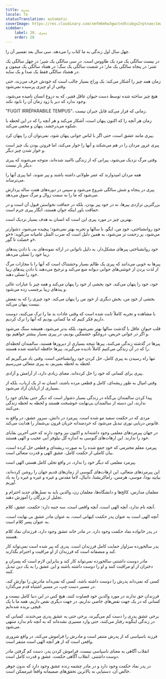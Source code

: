 ```yaml
---
title: پیری
locale: fa
statusTranslation: automatic
coverImage: https://res.cloudinary.com/xmfm6mhw3gwctndtcubgx2rptnae/image/upload/v1740337243/small_cover_educacion_fundamental_a051170f1c.webp
sidebar:
    label: 28. پیری
    order: 28
---
```

چهل سال اول زندگی به ما کتاب را می‌دهد، سی سال بعد تفسیر آن را.

در بیست سالگی یک مرد یک طاووس است. در سی سالگی یک شیر؛ در چهل سالگی یک شتر؛ در پنجاه سالگی یک مار؛ در شصت سالگی یک سگ؛ در هفتاد سالگی یک میمون و در هشتاد سالگی فقط یک صدا و یک سایه.

زمان همه چیز را آشکار می‌کند: یک وراج بسیار جالب است که خودش حرف می‌زند، حتی وقتی از او چیزی پرسیده نمی‌شود.

هیچ چیز ساخته شده توسط دست حیوان عاقل فقیر، که به دروغ انسان نامیده می‌شود، وجود ندارد که دیر یا زود زمان آن را نابود نکند.

"FUGIT IRRÉPARABILE TEMPUS"، زمانی که فرار می‌کند قابل جبران نیست.

زمان هر آنچه را که اکنون پنهان است، آشکار می‌کند و هر آنچه را که در این لحظه با شکوه می‌درخشد، پنهان و مخفی می‌کند.

پیری مانند عشق است، حتی اگر با لباس جوانی پنهان شود، نمی‌توان آن را پنهان کرد.

پیری غرور مردان را در هم می‌شکند و آنها را خوار می‌کند، اما فروتن بودن یک چیز است و خوار شدن چیز دیگر.

وقتی مرگ نزدیک می‌شود، پیرانی که از زندگی ناامید شده‌اند، متوجه می‌شوند که پیری دیگر بار نیست.

همه مردان امیدوارند که عمر طولانی داشته باشند و پیر شوند، اما پیری آنها را می‌ترساند.

پیری در پنجاه و شش سالگی شروع می‌شود و سپس در دوره‌های هفت ساله پردازش می‌شود که ما را به سمت زوال و مرگ سوق می‌دهد.

بزرگترین تراژدی پیرها، نه در خود پیر بودن، بلکه در حماقت نخواستن قبول آن است و در حماقت باور اینکه جوان هستند، انگار پیری جرم است.

بهترین چیز در مورد پیری این است که انسان به هدف بسیار نزدیک است.

خودِ روانشناختی، خودِ من، ایگو، با سالها و تجربه بهتر نمی‌شود؛ پیچیده می‌شود، دشوارتر می‌شود، پر زحمت تر می‌شود، به همین دلیل است که ضرب المثل عامیانه می‌گوید: «خو و خصلت تا گور».

خود روانشناختی پیرهای مشکل‌دار، به دلیل ناتوانی در ارائه نمونه‌های بد، با دادن پندهای زیبا خود را تسلی می‌دهد.

پیرها به خوبی می‌دانند که پیری یک ظالم بسیار وحشتناک است که آنها را با مجازات مرگ از لذت بردن از خوشی‌های جوانی دیوانه منع می‌کند و ترجیح می‌دهند با دادن پندهای زیبا خود را تسلی دهند.

خود، خود را پنهان می‌کند، خود بخشی از خود را پنهان می‌کند و همه چیز با عبارات عالی و پندهای زیبا برچسب زده می‌شود.

بخشی از خودِ من، بخش دیگری از خودِ من را پنهان می‌کند. خود چیزی را که به نفعش نیست پنهان می‌کند.

با مشاهده و تجربه کاملاً ثابت شده است که وقتی عادات بد ما را ترک می‌کنند، دوست داریم فکر کنیم که ما کسانی بودیم که آنها را ترک کردیم.

قلب حیوان عاقل با گذشت سالها بهتر نمی‌شود، بلکه بدتر می‌شود، همیشه سنگ می‌شود و اگر در جوانی حریص، دروغگو، خشمگین بودیم، در پیری بسیار بیشتر خواهیم بود.

پیرها در گذشته زندگی می‌کنند، پیرها نتیجه بسیاری از دیروزها هستند، سالمندان لحظه‌ای را که در آن زندگی می‌کنیم کاملاً نادیده می‌گیرند، پیرها حافظه انباشته شده هستند.

تنها راه رسیدن به پیری کامل، حل کردن خود روانشناختی است. وقتی یاد می‌گیریم که لحظه به لحظه بمیریم، به پیری متعالی می‌رسیم.

پیری برای کسانی که خود را حل کرده‌اند، معنای زیادی دارد، از آرامش و آزادی.

وقتی امیال به طور ریشه‌ای، کامل و قطعی مرده باشند، انسان نه از یک ارباب، بلکه از بسیاری از اربابان آزاد می‌شود.

پیدا کردن سالمندان بی‌گناه در زندگی بسیار دشوار است که دیگر حتی بقایای خود را ندارند، این دسته از سالمندان بی‌نهایت خوشبخت هستند و لحظه به لحظه زندگی می‌کنند.

مردی که در حکمت سفید مو شده است. پیرمرد در دانش، سرور عشق، در واقع به فانوس دریایی نوری تبدیل می‌شود که خردمندانه جریان قرون بی‌شمار را هدایت می‌کند.

در جهان پیرمردهای معلمی وجود داشته‌اند و اکنون نیز وجود دارند که حتی آخرین بقایای خود را ندارند. این ارهات‌های گنوسی به اندازه گل نیلوفر آبی عجیب و الهی هستند.

پیرمرد معلم محترمی که خودِ جمع شده را به صورت ریشه‌ای و قطعی حل کرده است، بیان کاملی از حکمت کامل، عشق الهی و قدرت متعالی است.

پیرمرد معلمی که دیگر خود را ندارد، در واقع تجلی کامل هستی الهی است.

این پیرمردهای متعالی، این ارهات‌های گنوسی از زمان‌های قدیم جهان را روشن کرده‌اند، بیایید بودا، موسی، هرمس، راماکریشنا، دانیال، لاما مقدس و غیره و غیره و غیره را به یاد آوریم.

معلمان مدارس، کالج‌ها و دانشگاه‌ها، معلمان زن، والدین باید به نسل‌های جدید احترام و تجلیل از بزرگان را آموزش دهند.

آنچه نام ندارد، آنچه الهی است، آنچه واقعی است، سه جنبه دارد: حکمت، عشق، کلام.

آنچه الهی است به عنوان پدر حکمت کیهانی است، به عنوان مادر عشق بی نهایت است، به عنوان پسر کلام است.

در پدر خانواده نماد حکمت وجود دارد. در مادر خانه عشق وجود دارد، فرزندان نماد کلام هستند.

پدر سالخورده سزاوار حمایت کامل فرزندان است. پدری که پیر شده است نمی‌تواند کار کند و منصفانه است که فرزندان از او مراقبت و احترام بگذارند.

مادر دوست داشتنی سالخورده نمی‌تواند کار کند و بنابراین لازم است که پسران و دختران از او مراقبت کنند و او را دوست داشته باشند و این عشق را به یک دین تبدیل کنند.

کسی که نمی‌داند پدرش را دوست داشته باشد، کسی که نمی‌داند مادرش را نوازش کند، در مسیر دست چپ، در مسیر اشتباه قدم می‌گذارد.

فرزندان حق ندارند در مورد والدین خود قضاوت کنند، هیچ کس در این دنیا کامل نیست و کسانی که در یک جهت نقص‌های خاصی نداریم، در جهت دیگری نقص داریم، همه ما با یک قیچی بریده شده‌ایم.

برخی عشق پدری را دست کم می‌گیرند، برخی حتی به عشق پدری می‌خندند. کسانی که در زندگی اینگونه رفتار می‌کنند، حتی وارد مسیری نشده‌اند که به آنچه نام ندارد منتهی می‌شود.

فرزند ناسپاسی که از پدرش متنفر است و مادرش را فراموش می‌کند، در واقع شروری واقعی است که از هر آنچه الهی است متنفر است.

انقلاب آگاهی به معنای ناسپاسی نیست، فراموش کردن پدر، دست کم گرفتن مادر دوست داشتنی. انقلاب آگاهی حکمت، عشق و قدرت کامل است.

در پدر نماد حکمت وجود دارد و در مادر چشمه زنده عشق وجود دارد که بدون جوهر خالص آن، دستیابی به بالاترین تحقق‌های صمیمانه واقعاً غیرممکن است.

